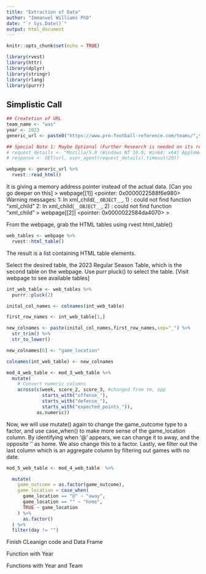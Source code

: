 ```yaml
---
title: "Extraction of Data"
author: "Immanuel Williams PhD"
date: "`r Sys.Date()`"
output: html_document
---
```


```r
knitr::opts_chunk$set(echo = TRUE)
```


```r
library(rvest)
library(httr)
library(dplyr)
library(stringr)
library(rlang)
library(purrr)
```



## Simplistic Call
```r
## Createtion of URL
team_name <- "was"
year <- 2023
generic_url <- paste0("https://www.pro-football-reference.com/teams/",team_name,"/",year,".htm#all_games")
```


```r
## Special Note 1: Maybe Optional (Further Research is needed on its relevance)
# request_details <- "Mozilla/5.0 (Windows NT 10.0; Win64; x64) AppleWebKit/537.36 (KHTML, like Gecko) Chrome/91.0.4472.124 Safari/537.36"
# response <- GET(url, user_agent(request_details),timeout(20))
```


```r
webpage <- generic_url %>% 
  rvest::read_html()
```


It is giving a memory address pointer instead of the actual data. 
[Can you go deeper on this]
> webpage[[1]]
<pointer: 0x0000022588f6e980>
Warning messages:
1: In xml_child(`__OBJECT__`, 1) : could not find function "xml_child"
2: In xml_child(`__OBJECT__`, 2) : could not find function "xml_child"
> webpage[[2]]
<pointer: 0x0000022584da4070>
> 

From the webpage, grab the HTML tables using rvest html_table()
```r
web_tables <- webpage %>% 
  rvest::html_table()
```
The result is a list containing HTML table elements.

Select the desired table, the 2023 Regular Season Table, which is the second table on the webpage. Use purr pluck() to select the table.
[Visit webpage to see available tables]
```r
int_web_table <- web_tables %>% 
  purrr::pluck(2)
```

```r

inital_col_names <- colnames(int_web_table)

first_row_names <- int_web_table[1,]

new_colnames <- paste(inital_col_names,first_row_names,sep="_") %>% 
  str_trim() %>% 
  str_to_lower() 

new_colnames[6] <- "game_location"

```


```r
colnames(int_web_table) <- new_colnames
```






```r
mod_4_web_table <- mod_3_web_table %>% 
  mutate(
    # Convert numeric columns
    across(c(week, score_2, score_3, #changed from tm, opp
             starts_with("offense_"), 
             starts_with("defense_"),
             starts_with("expected_points_")), 
           as.numeric))
```

Now, we will use mutate() again to change the game_outcome type to a factor, and use case_when() to make more sense of the game_location column. By identifying when '@' appears, we can change it to away, and the opposite '' as home. We also change this to a factor. Lastly, we filter out the last column which is an aggregate column by filtering out games with no date.
```r

mod_5_web_table <- mod_4_web_table  %>% 

  mutate(
    game_outcome = as.factor(game_outcome),
    game_location = case_when(
      game_location == "@" ~ "away",
      game_location == "" ~ "home",
      TRUE ~ game_location
    ) %>% 
      as.factor()
  ) %>% 
  filter(day != "")
```


Finish CLeanign code and Data Frame


Function with Year 


Functions with Year and Team











